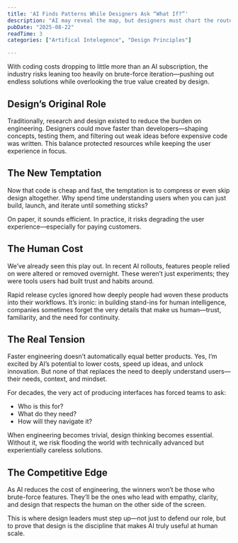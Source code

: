 ```yaml
---
title: 'AI Finds Patterns While Designers Ask “What If?”'
description: "AI may reveal the map, but designers must chart the route toward human-centered impact."
pubDate: "2025-08-22"
readTime: 3
categories: ["Artifical Intelegence", "Design Principles"]

---
```


With coding costs dropping to little more than an AI subscription, the industry risks leaning too heavily on brute-force iteration—pushing out endless solutions while overlooking the true value created by design.

## Design’s Original Role

Traditionally, research and design existed to reduce the burden on engineering. Designers could move faster than developers—shaping concepts, testing them, and filtering out weak ideas before expensive code was written. This balance protected resources while keeping the user experience in focus.

## The New Temptation

Now that code is cheap and fast, the temptation is to compress or even skip design altogether. Why spend time understanding users when you can just build, launch, and iterate until something sticks?

On paper, it sounds efficient. In practice, it risks degrading the user experience—especially for paying customers.

## The Human Cost

We’ve already seen this play out. In recent AI rollouts, features people relied on were altered or removed overnight. These weren’t just experiments; they were tools users had built trust and habits around.

Rapid release cycles ignored how deeply people had woven these products into their workflows. It’s ironic: in building stand-ins for human intelligence, companies sometimes forget the very details that make us human—trust, familiarity, and the need for continuity.

## The Real Tension

Faster engineering doesn’t automatically equal better products. Yes, I’m excited by AI’s potential to lower costs, speed up ideas, and unlock innovation. But none of that replaces the need to deeply understand users—their needs, context, and mindset.

For decades, the very act of producing interfaces has forced teams to ask:

* Who is this for?  
* What do they need?
* How will they navigate it?
    

When engineering becomes trivial, design thinking becomes essential. Without it, we risk flooding the world with technically advanced but experientially careless solutions.

## The Competitive Edge

As AI reduces the cost of engineering, the winners won’t be those who brute-force features. They’ll be the ones who lead with empathy, clarity, and design that respects the human on the other side of the screen.

This is where design leaders must step up—not just to defend our role, but to prove that design is the discipline that makes AI truly useful at human scale.